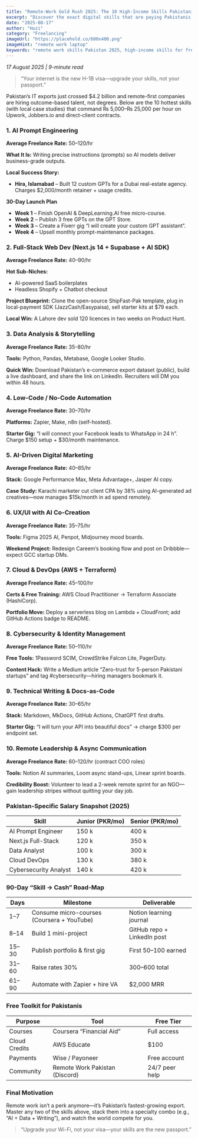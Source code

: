 ```yaml
---
title: "Remote-Work Gold Rush 2025: The 10 High-Income Skills Pakistani Freelancers Must Master (with Local Success Stories)"
excerpt: "Discover the exact digital skills that are paying Pakistanis $30–$120/hour from home in 2025. Includes course links, project blueprints, salary data, and step-by-step 30-day action plans tailored for students, fresh grads, and career switchers."
date: "2025-08-17"
author: "Huzi"
category: "Freelancing"
imageUrl: "https://placehold.co/600x400.png"
imageHint: "remote work laptop"
keywords: "remote work skills Pakistan 2025, high-income skills for freelancers, learn AI prompt engineering Pakistan, Next.js freelancing, data analysis remote jobs, digital marketing AI tools, Pakistani remote salary guide, upwork skills 2025, fiverr trending gigs, remote work Pakistan guide, cloud jobs for Pakistani developers, cyber-security remote salary, technical writing freelance Pakistan, async leadership Pakistan"
---
```


*17 August 2025 | 9-minute read*

> “Your internet is the new H-1B visa—upgrade your skills, not your passport.”

Pakistan’s IT exports just crossed $4.2 billion and remote-first companies are hiring outcome-based talent, not degrees. Below are the 10 hottest skills (with local case studies) that command ₨ 5,000–₨ 25,000 per hour on Upwork, Jobbers.io and direct-client contracts.

### 1. AI Prompt Engineering
**Average Freelance Rate:** $50–$120/hr

**What It Is:** Writing precise instructions (prompts) so AI models deliver business-grade outputs.

**Local Success Story:**
- **Hira, Islamabad** – Built 12 custom GPTs for a Dubai real-estate agency. Charges $2,000/month retainer + usage credits.

**30-Day Launch Plan**
- **Week 1** – Finish OpenAI & DeepLearning.AI free micro-course.
- **Week 2** – Publish 3 free GPTs on the GPT Store.
- **Week 3** – Create a Fiverr gig “I will create your custom GPT assistant”.
- **Week 4** – Upsell monthly prompt-maintenance packages.

### 2. Full-Stack Web Dev (Next.js 14 + Supabase + AI SDK)
**Average Freelance Rate:** $40–$90/hr

**Hot Sub-Niches:**
- AI-powered SaaS boilerplates
- Headless Shopify + Chatbot checkout

**Project Blueprint:** Clone the open-source ShipFast-Pak template, plug in local-payment SDK (JazzCash/Easypaisa), sell starter kits at $79 each.

**Local Win:** A Lahore dev sold 120 licences in two weeks on Product Hunt.

### 3. Data Analysis & Storytelling
**Average Freelance Rate:** $35–$80/hr

**Tools:** Python, Pandas, Metabase, Google Looker Studio.

**Quick Win:** Download Pakistan’s e-commerce export dataset (public), build a live dashboard, and share the link on LinkedIn. Recruiters will DM you within 48 hours.

### 4. Low-Code / No-Code Automation
**Average Freelance Rate:** $30–$70/hr

**Platforms:** Zapier, Make, n8n (self-hosted).

**Starter Gig:** “I will connect your Facebook leads to WhatsApp in 24 h”. Charge $150 setup + $30/month maintenance.

### 5. AI-Driven Digital Marketing
**Average Freelance Rate:** $40–$85/hr

**Stack:** Google Performance Max, Meta Advantage+, Jasper AI copy.

**Case Study:** Karachi marketer cut client CPA by 38% using AI-generated ad creatives—now manages $15k/month in ad spend remotely.

### 6. UX/UI with AI Co-Creation
**Average Freelance Rate:** $35–$75/hr

**Tools:** Figma 2025 AI, Penpot, Midjourney mood boards.

**Weekend Project:** Redesign Careem’s booking flow and post on Dribbble—expect GCC startup DMs.

### 7. Cloud & DevOps (AWS + Terraform)
**Average Freelance Rate:** $45–$100/hr

**Certs & Free Training:** AWS Cloud Practitioner → Terraform Associate (HashiCorp).

**Portfolio Move:** Deploy a serverless blog on Lambda + CloudFront; add GitHub Actions badge to README.

### 8. Cybersecurity & Identity Management
**Average Freelance Rate:** $50–$110/hr

**Free Tools:** 1Password SCIM, CrowdStrike Falcon Lite, PagerDuty.

**Content Hack:** Write a Medium article “Zero-trust for 5-person Pakistani startups” and tag #cybersecurity—hiring managers bookmark it.

### 9. Technical Writing & Docs-as-Code
**Average Freelance Rate:** $30–$65/hr

**Stack:** Markdown, MkDocs, GitHub Actions, ChatGPT first drafts.

**Starter Gig:** “I will turn your API into beautiful docs” → charge $300 per endpoint set.

### 10. Remote Leadership & Async Communication
**Average Freelance Rate:** $60–$120/hr (contract COO roles)

**Tools:** Notion AI summaries, Loom async stand-ups, Linear sprint boards.

**Credibility Boost:** Volunteer to lead a 2-week remote sprint for an NGO—gain leadership stripes without quitting your day job.

### Pakistan-Specific Salary Snapshot (2025)

| Skill                 | Junior (PKR/mo) | Senior (PKR/mo) |
|-----------------------|-----------------|-----------------|
| AI Prompt Engineer    | 150 k           | 400 k           |
| Next.js Full-Stack    | 120 k           | 350 k           |
| Data Analyst          | 100 k           | 300 k           |
| Cloud DevOps          | 130 k           | 380 k           |
| Cybersecurity Analyst | 140 k           | 420 k           |

### 90-Day “Skill → Cash” Road-Map

| Days    | Milestone                            | Deliverable                  |
|---------|--------------------------------------|------------------------------|
| 1–7     | Consume micro-courses (Coursera + YouTube) | Notion learning journal      |
| 8–14    | Build 1 mini-project                 | GitHub repo + LinkedIn post  |
| 15–30   | Publish portfolio & first gig        | First $50–$100 earned      |
| 31–60   | Raise rates 30%                      | $300–$600 total              |
| 61–90   | Automate with Zapier + hire VA       | $2,000 MRR                   |

### Free Toolkit for Pakistanis

| Purpose             | Tool                        | Free Tier         |
|---------------------|-----------------------------|-------------------|
| Courses             | Coursera “Financial Aid”    | Full access       |
| Cloud Credits       | AWS Educate                 | $100              |
| Payments            | Wise / Payoneer             | Free account      |
| Community           | Remote Work Pakistan (Discord) | 24/7 peer help    |

### Final Motivation
Remote work isn’t a perk anymore—it’s Pakistan’s fastest-growing export. Master any two of the skills above, stack them into a specialty combo (e.g., “AI + Data + Writing”), and watch the world compete for you.

> “Upgrade your Wi-Fi, not your visa—your skills are the new passport.”
